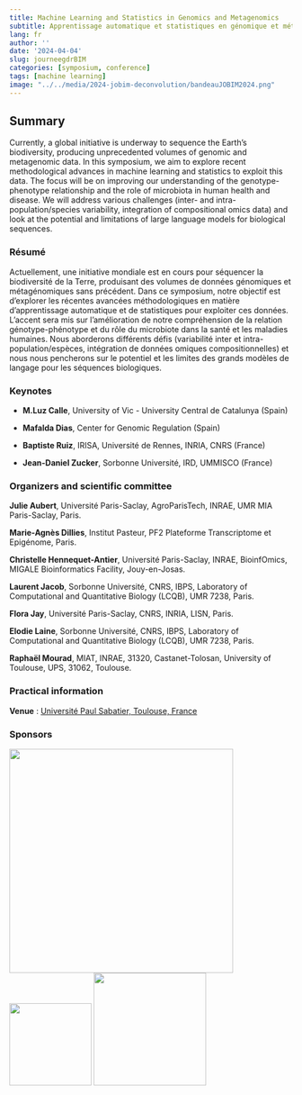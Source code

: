 ```yaml
---
title: Machine Learning and Statistics in Genomics and Metagenomics
subtitle: Apprentissage automatique et statistiques en génomique et méta-génomique
lang: fr
author: ''
date: '2024-04-04'
slug: journeegdrBIM
categories: [symposium, conference]
tags: [machine learning]
image: "../../media/2024-jobim-deconvolution/bandeauJOBIM2024.png"
---
```


## Summary

Currently, a global initiative is underway to sequence the Earth's biodiversity, producing unprecedented volumes of genomic and metagenomic data. In this symposium, we aim to explore recent methodological advances in machine learning and statistics to exploit this data. The focus will be on improving our understanding of the genotype-phenotype relationship and the role of microbiota in human health and disease. We will address various challenges (inter- and intra-population/species variability, integration of compositional omics data) and look at the potential and limitations of large language models for biological sequences.

### Résumé

Actuellement, une initiative mondiale est en cours pour séquencer la biodiversité de la Terre, produisant des volumes de données génomiques et métagénomiques sans précédent. Dans ce symposium, notre objectif est d'explorer les récentes avancées méthodologiques en matière d'apprentissage automatique et de statistiques pour exploiter ces données. L'accent sera mis sur l'amélioration de notre compréhension de la relation génotype-phénotype et du rôle du microbiote dans la santé et les maladies humaines. Nous aborderons différents défis (variabilité inter et intra-population/espèces, intégration de données omiques compositionnelles) et nous nous pencherons sur le potentiel et les limites des grands modèles de langage pour les séquences biologiques.

### Keynotes

-   **M.Luz Calle**, University of Vic - University Central de Catalunya (Spain) 

-   **Mafalda Dias**, Center for Genomic Regulation (Spain)  

-   **Baptiste Ruiz**, IRISA, Université de Rennes, INRIA, CNRS (France) 

-   **Jean-Daniel Zucker**, Sorbonne Université, IRD, UMMISCO (France)


### Organizers and scientific committee

**Julie Aubert**, Université Paris-Saclay, AgroParisTech, INRAE, UMR MIA Paris-Saclay, Paris.

**Marie-Agnès Dillies**, Institut Pasteur, PF2 Plateforme Transcriptome et Epigénome, Paris.

**Christelle Hennequet-Antier**, Université Paris-Saclay, INRAE, BioinfOmics, MIGALE Bioinformatics Facility, Jouy-en-Josas. 

**Laurent Jacob**, Sorbonne Université, CNRS, IBPS, Laboratory of Computational and Quantitative Biology (LCQB), UMR 7238, Paris.

**Flora Jay**, Université Paris-Saclay, CNRS, INRIA, LISN, Paris.

**Elodie Laine**, Sorbonne Université, CNRS, IBPS, Laboratory of Computational and Quantitative Biology (LCQB), UMR 7238, Paris.

**Raphaël Mourad**, MIAT, INRAE, 31320, Castanet-Tolosan, University of Toulouse, UPS, 31062, Toulouse.

### Practical information

::: {.callout-caution appearance="simple" icon="false"}
**Venue** : [Université Paul Sabatier, Toulouse, France](https://jobim2024.sciencesconf.org/resource/acces)
:::

### Sponsors
![](/media/LOGO-GDR_BIM_Vecto.png){width="398"}
![](/media/2024-jobim-(meta)genomics-ML/lego.png){width="146"}
![](/media/2024-jobim-(meta)genomics-ML/logo-iuf.png){width="200"}
